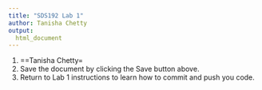 ```yaml
---
title: "SDS192 Lab 1"
author: Tanisha Chetty
output:
  html_document
---
```


1. ==Tanisha Chetty=
2. Save the document by clicking the Save button above. 
3. Return to Lab 1 instructions to learn how to commit and push you code.
